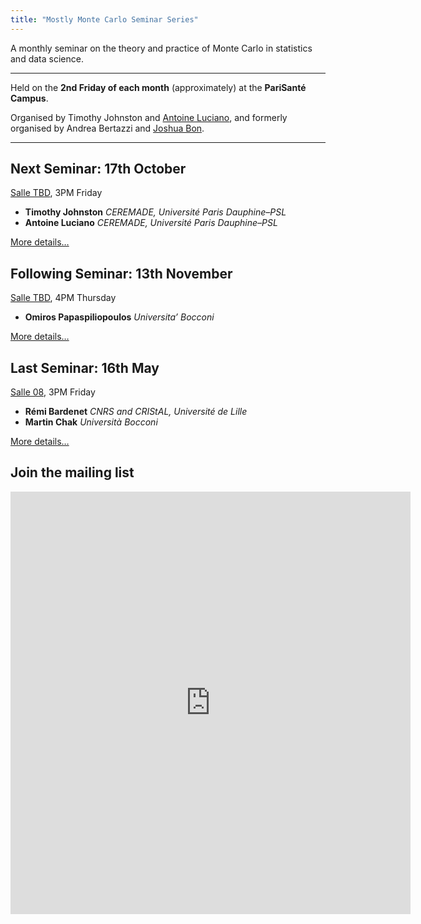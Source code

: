 ```yaml
---
title: "Mostly Monte Carlo Seminar Series"
---
```


A monthly seminar on the theory and practice of Monte Carlo in statistics and data science.

------------------------------------------------------------------------

Held on the **2nd Friday of each month** (approximately) at the **PariSanté Campus**.

Organised by Timothy Johnston and [Antoine Luciano](https://sites.google.com/view/aluciano), and formerly organised by Andrea Bertazzi and [Joshua Bon](https://bonstats.github.io).

------------------------------------------------------------------------

::: callout-note

## Next Seminar: 17th October

[Salle TBD](psc_rooms.qmd), 3PM Friday

-  **Timothy Johnston** *CEREMADE, Université Paris Dauphine--PSL*
-  **Antoine Luciano** *CEREMADE, Université Paris Dauphine--PSL*

[More details...](sem/2025/s2025_10.qmd)
:::

::: callout-note

## Following Seminar: 13th November

[Salle TBD](psc_rooms.qmd), 4PM Thursday

-  **Omiros Papaspiliopoulos** *Universita' Bocconi*

[More details...](sem/2025/s2025_11.qmd)
:::


::: callout-note

## Last Seminar: 16th May

[Salle 08](psc_rooms.qmd), 3PM Friday

-  **Rémi Bardenet** *CNRS and CRIStAL, Université de Lille*
-  **Martin Chak** *Università Bocconi*

[More details...](sem/2025/s2025_05.qmd)
:::

## Join the mailing list

<iframe src="https://docs.google.com/forms/d/e/1FAIpQLSeYfJCkKc8sO4SR8qemic3ctTwcoRcmCrapRHIIT-BFA3-pEA/viewform?embedded=true" width="640" height="676" frameborder="0" marginheight="0" marginwidth="0">

Loading...

</iframe>
